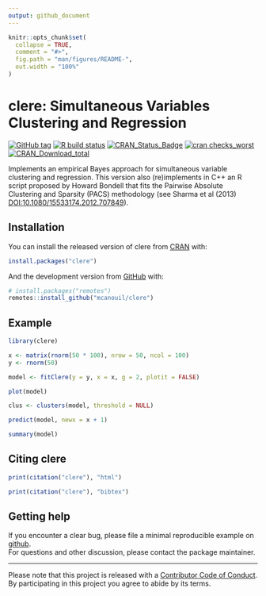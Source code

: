 ```yaml
---
output: github_document
---
```


<!-- README.md is generated from README.Rmd. Please edit that file -->

```r
knitr::opts_chunk$set(
  collapse = TRUE,
  comment = "#>",
  fig.path = "man/figures/README-",
  out.width = "100%"
)
```

# clere: Simultaneous Variables Clustering and Regression

<!-- badges: start -->
[![GitHub tag](https://img.shields.io/github/tag/mcanouil/clere.svg?label=latest tag&include_prereleases)](https://github.com/mcanouil/clere)
[![R build status](https://github.com/mcanouil/clere/workflows/R-CMD-check/badge.svg)](https://github.com/mcanouil/clere)
[![CRAN_Status_Badge](https://www.r-pkg.org/badges/version-ago/clere)](https://cran.r-project.org/package=clere)
[![cran checks_worst](https://cranchecks.info/badges/worst/clere)](https://cran.r-project.org/web/checks/check_results_clere.html)
[![CRAN_Download_total](https://cranlogs.r-pkg.org/badges/clere)](https://cran.r-project.org/package=clere)
<!-- badges: end -->

Implements an empirical Bayes approach for
    simultaneous variable clustering and regression. This version also
    (re)implements in C++ an R script proposed by Howard Bondell that fits
    the Pairwise Absolute Clustering and Sparsity (PACS) methodology (see
    Sharma et al (2013) <DOI:10.1080/15533174.2012.707849>).

## Installation

You can install the released version of clere from [CRAN](https://CRAN.R-project.org) with:

```r
install.packages("clere")
```

And the development version from [GitHub](https://github.com/) with:

```r
# install.packages("remotes")
remotes::install_github("mcanouil/clere")
```

## Example

```r
library(clere)

x <- matrix(rnorm(50 * 100), nrow = 50, ncol = 100)
y <- rnorm(50)

model <- fitClere(y = y, x = x, g = 2, plotit = FALSE)

plot(model)

clus <- clusters(model, threshold = NULL)

predict(model, newx = x + 1)

summary(model)
```

## Citing clere

```r
print(citation("clere"), "html")
```

```r
print(citation("clere"), "bibtex")
```

## Getting help

If you encounter a clear bug, please file a minimal reproducible example on [github](https://github.com/mcanouil/NACHO/issues).  
For questions and other discussion, please contact the package maintainer.

---

Please note that this project is released with a [Contributor Code of Conduct](https://github.com/mcanouil/NACHO/blob/master/.github/CODE_OF_CONDUCT.md).  
By participating in this project you agree to abide by its terms.
